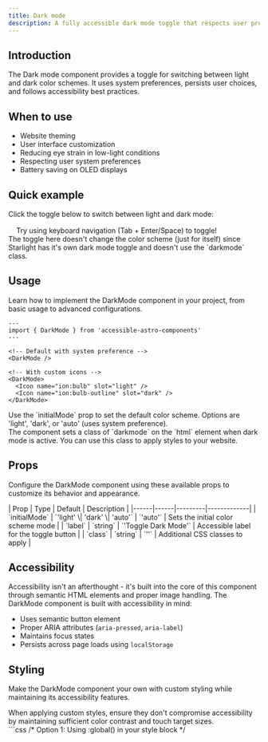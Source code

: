 ```yaml
---
title: Dark mode
description: A fully accessible dark mode toggle that respects user preferences and persists across page loads.
---
```



## Introduction

The Dark mode component provides a toggle for switching between light and dark color schemes. It uses system preferences, persists user choices, and follows accessibility best practices.

## When to use

- Website theming
- User interface customization
- Reducing eye strain in low-light conditions
- Respecting user system preferences
- Battery saving on OLED displays

## Quick example

<div class="not-content">
  <p>Click the toggle below to switch between light and dark mode:</p>
  <div style="display: flex; gap: 1rem; align-items: center; margin-top: 1rem;">
    <DarkMode>
      <Icon name="ion:sunny" slot="light" />
      <Icon name="ion:moon" slot="dark" />
    </DarkMode>
    <span>Try using keyboard navigation (Tab + Enter/Space) to toggle!</span>
  </div>
</div>

<Aside type="caution" title="Example component">
  The toggle here doesn't change the color scheme (just for itself) since Starlight has it's own dark mode toggle and doesn't use the `darkmode` class.
</Aside>

## Usage

Learn how to implement the DarkMode component in your project, from basic usage to advanced configurations.

```astro
---
import { DarkMode } from 'accessible-astro-components'
---

<!-- Default with system preference -->
<DarkMode />

<!-- With custom icons -->
<DarkMode>
  <Icon name="ion:bulb" slot="light" />
  <Icon name="ion:bulb-outline" slot="dark" />
</DarkMode>
```

<Aside type="tip" title="Initial mode">
  Use the `initialMode` prop to set the default color scheme. Options are 'light', 'dark', or 'auto' (uses system preference).
</Aside>

<Aside title="Class .darkmode">
  The component sets a class of `darkmode` on the `html` element when dark mode is active. You can use this class to apply styles to your website.
</Aside>

## Props

Configure the DarkMode component using these available props to customize its behavior and appearance.

<div class="props-wrapper"> 
| Prop | Type | Default | Description |
|------|------|---------|-------------|
| `initialMode` | `'light' \| 'dark' \| 'auto'` | `'auto'` | Sets the initial color scheme mode |
| `label` | `string` | `'Toggle Dark Mode'` | Accessible label for the toggle button |
| `class` | `string` | `''` | Additional CSS classes to apply |
</div>

## Accessibility

Accessibility isn't an afterthought - it's built into the core of this component through semantic HTML elements and proper image handling. The DarkMode component is built with accessibility in mind:

- Uses semantic button element
- Proper ARIA attributes (`aria-pressed`, `aria-label`)
- Maintains focus states
- Persists across page loads using `localStorage`

## Styling

Make the DarkMode component your own with custom styling while maintaining its accessibility features.

<Aside type="caution" title="Accessibility considerations">
  When applying custom styles, ensure they don't compromise accessibility by maintaining sufficient color contrast and touch target sizes.
</Aside>

<Tabs>
  <TabItem label="Custom CSS">
    ```css
    /* Option 1: Using :global() in your style block */
    <style>
      :global(.darkmode-toggle) {
        font-size: 1.125rem;
        color: light-dark(hsl(215 8% 45%), hsl(215 8% 65%));
      }

      :global(.darkmode-toggle:hover) {
        color: light-dark(hsl(215 25% 27%), hsl(215 25% 89%));
      }

      /* Dark mode styles applied to html element */
      :global(.darkmode) {
        color-scheme: dark;
        background: hsl(0 0% 10%);
        color: hsl(0 0% 100%);
      }
    </style>

    /* Option 2: Using is:global on the style tag */
    <style is:global>
      .darkmode-toggle {
        font-size: 1.125rem;
        color: light-dark(hsl(215 8% 45%), hsl(215 8% 65%));
      }

      .darkmode-toggle:hover {
        color: light-dark(hsl(215 25% 27%), hsl(215 25% 89%));
      }

      /* Dark mode styles applied to html element */
      .darkmode {
        color-scheme: dark;
        background: hsl(0 0% 10%);
        color: hsl(0 0% 100%);
      }
    </style>
    ```
  </TabItem>
  <TabItem label="Tailwind Classes">
    ```astro
    <DarkMode 
      class="text-lg text-gray-600 hover:text-gray-900 dark:text-gray-400 dark:hover:text-gray-100"
    >
      <Icon 
        name="ion:sunny" 
        slot="light"
        class="w-6 h-6"
      />
      <Icon 
        name="ion:moon" 
        slot="dark"
        class="w-6 h-6"
      />
    </DarkMode>
    ```
  </TabItem>
</Tabs>

<Aside type="note" title="Style scoping">
  Astro components use scoped styles by default. To override component styles, you'll need to use either `:global()` selectors or the `is:global` directive on your style tag.
</Aside>

## Interactive examples

See the DarkMode component in action with these practical examples demonstrating different variants and styling options.

<Aside type="caution" title="Example component">
  The toggle here doesn't change the color scheme (just for itself) since Starlight has it's own dark mode toggle and doesn't use the `darkmode` class.
</Aside>

### Default style

<div class="not-content">
  <DarkMode />
</div>

### With custom icons

<div class="not-content">
  <DarkMode>
    <Icon name="ion:bulb" slot="light" />
    <Icon name="ion:bulb-outline" slot="dark" />
  </DarkMode>
</div>
